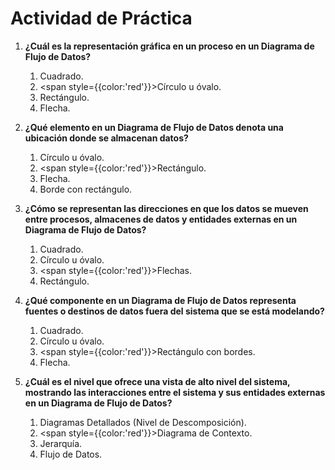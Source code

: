 # Actividad de Práctica

1. **¿Cuál es la representación gráfica en un proceso en un Diagrama de Flujo de Datos?**
    1. Cuadrado.
    2. <span style={{color:'red'}}>Círculo u óvalo.</span>
    3. Rectángulo.
    4. Flecha.

2. **¿Qué elemento en un Diagrama de Flujo de Datos denota una ubicación donde se almacenan datos?**
    1. Círculo u óvalo.
    2. <span style={{color:'red'}}>Rectángulo.</span>
    3. Flecha.
    4. Borde con rectángulo.

3. **¿Cómo se representan las direcciones en que los datos se mueven entre procesos, almacenes de datos y entidades externas en un Diagrama de Flujo de Datos?**
    1. Cuadrado.
    2. Círculo u óvalo.
    3. <span style={{color:'red'}}>Flechas.</span>
    4. Rectángulo.

4. **¿Qué componente en un Diagrama de Flujo de Datos representa fuentes o destinos de datos fuera del sistema que se está modelando?**
    1. Cuadrado.
    2. Círculo u óvalo.
    3. <span style={{color:'red'}}>Rectángulo con bordes.</span>
    4. Flecha.

5. **¿Cuál es el nivel que ofrece una vista de alto nivel del sistema, mostrando las interacciones entre el sistema y sus entidades externas en un Diagrama de Flujo de Datos?**
    1. Diagramas Detallados (Nivel de Descomposición).
    2. <span style={{color:'red'}}>Diagrama de Contexto.</span>
    3. Jerarquía.
    4. Flujo de Datos.